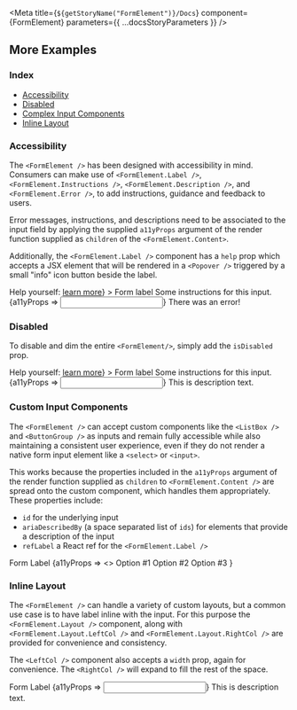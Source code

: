 
<Meta title={`${getStoryName("FormElement")}/Docs`} component={FormElement} parameters={{ ...docsStoryParameters }} />

<xxxDescription markdown={Readme} />

## More Examples

### Index

- <a href="#accessibility">Accessibility</a>
- <a href="#disabled">Disabled</a>
- <a href="#custom-input-components">Complex Input Components</a>
- <a href="#inline-layout">Inline Layout</a>

### Accessibility

The `<FormElement />` has been designed with accessibility in mind. Consumers can make use of `<FormElement.Label />`, `<FormElement.Instructions />`, `<FormElement.Description />`, and `<FormElement.Error />`, to add instructions, guidance and feedback to users.

Error messages, instructions, and descriptions need to be associated to the input field by applying the supplied `a11yProps` argument of the render function supplied as `children` of the `<FormElement.Content>`.

Additionally, the `<FormElement.Label />` component has a `help` prop which accepts a JSX element that will be rendered in a `<Popover />` triggered by a small "info" icon button beside the label.

<!-- prettier-ignore -->
<Canvas isExpanded>
<FormElement>
  <FormElement.Label 
    help={<>Help yourself: <a href="">learn more</a></>}
  > 
    Form label
  </FormElement.Label>
  <FormElement.Instructions>
    Some instructions for this input.
  </FormElement.Instructions>
  <FormElement.Content>
    {a11yProps => <Input {...a11yProps} hasError />}
  </FormElement.Content>
  <FormElement.Error>There was an error!</FormElement.Error>
</FormElement>
</Canvas>

### Disabled

To disable and dim the entire `<FormElement/>`, simply add the `isDisabled` prop.

<!-- prettier-ignore -->
<Canvas isExpanded>
<FormElement isDisabled>
<FormElement.Label 
    help={<>Help yourself: <a href="">learn more</a></>}
  > 
    Form label
  </FormElement.Label>
  <FormElement.Instructions>
    Some instructions for this input.
  </FormElement.Instructions>
  <FormElement.Content>
    {a11yProps => <Input {...a11yProps} />}
  </FormElement.Content>
   <FormElement.Description>This is description text.</FormElement.Description>
</FormElement>
</Canvas>

### Custom Input Components

The `<FormElement />` can accept custom components like the `<ListBox />` and `<ButtonGroup />` as inputs and remain fully accessible while also maintaining a consistent user experience, even if they do not render a native form input element like a `<select>` or `<input>`.

This works because the properties included in the `a11yProps` argument of the render function supplied as `children` to `<FormElement.Content />` are spread onto the custom component, which handles them appropriately. These properties include:

- `id` for the underlying input
- `ariaDescribedBy` (a space separated list of `ids`) for elements that provide a description of the input
- `refLabel` a React ref for the `<FormElement.Label />`

<!-- prettier-ignore -->
<Canvas isExpanded>
<FormElement>
  <FormElement.Label>Form Label</FormElement.Label>
  <FormElement.Content>
    {a11yProps => <>
      <ListBox {...a11yProps}>
        <ListBox.Option>Option #1</ListBox.Option>
        <ListBox.Option>Option #2</ListBox.Option>
        <ListBox.Option>Option #3</ListBox.Option>
      </ListBox>
    </>}
  </FormElement.Content>
</FormElement>
</Canvas>

### Inline Layout

The `<FormElement />` can handle a variety of custom layouts, but a common use case is to have label inline with the input. For this purpose the `<FormElement.Layout />` component, along with `<FormElement.Layout.LeftCol />` and `<FormElement.Layout.RightCol />` are provided for convenience and consistency.

The `<LeftCol />` component also accepts a `width` prop, again for convenience. The `<RightCol />` will expand to fill the rest of the space.

<!-- prettier-ignore -->
<Canvas isExpanded>
<FormElement>
  <FormElement.Layout>
    <FormElement.Layout.LeftCol width={120}>
      <FormElement.Label>Form Label</FormElement.Label>
    </FormElement.Layout.LeftCol>
    <FormElement.Layout.RightCol>
      <FormElement.Content>
        {a11yProps => <Input {...a11yProps} />}
      </FormElement.Content>
      <FormElement.Description>This is description text.</FormElement.Description>
    </FormElement.Layout.RightCol>
  </FormElement.Layout>
</FormElement>
</Canvas>
